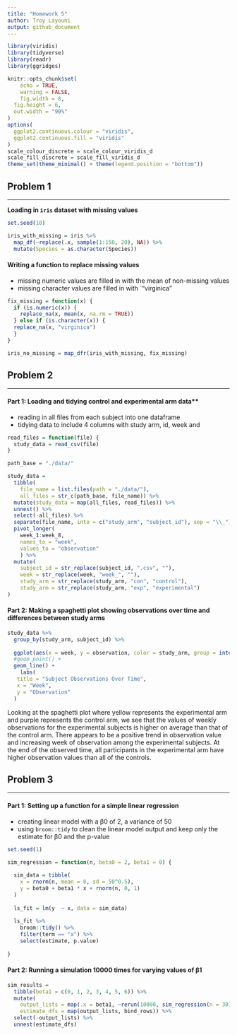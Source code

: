 ```yaml
---
title: "Homework 5"
author: Troy Layouni
output: github_document
---
```


```r
library(viridis)
library(tidyverse)
library(readr)
library(ggridges)

knitr::opts_chunk$set(
	echo = TRUE,
	warning = FALSE,
	fig.width = 8, 
  fig.height = 6,
  out.width = "90%"
)
options(
  ggplot2.continuous.colour = "viridis",
  ggplot2.continuous.fill = "viridis"
)
scale_colour_discrete = scale_colour_viridis_d
scale_fill_discrete = scale_fill_viridis_d
theme_set(theme_minimal() + theme(legend.position = "bottom"))
```

## Problem 1
***

**Loading in `iris` dataset with missing values**

```r
set.seed(10)

iris_with_missing = iris %>% 
  map_df(~replace(.x, sample(1:150, 20), NA)) %>%
  mutate(Species = as.character(Species))
```

#### Writing a function to replace missing values 

* missing numeric values are filled in with the mean of non-missing values 
* missing character values are filled in with `"virginica"

```r
fix_missing = function(x) {
  if (is.numeric(x)) {
    replace_na(x, mean(x, na.rm = TRUE))
  } else if (is.character(x)) {
  replace_na(x, "virginica")
  }
}

iris_no_missing = map_dfr(iris_with_missing, fix_missing)
```

## Problem 2
***

#### Part 1: Loading and tidying control and experimental arm data** 

* reading in all files from each subject into one dataframe
* tidying data to include 4 columns with study arm, id, week and 


```r
read_files = function(file) {
  study_data = read_csv(file)
}

path_base = "./data/"

study_data = 
  tibble(
    file_name = list.files(path = "./data/"),
    all_files = str_c(path_base, file_name)) %>% 
  mutate(study_data = map(all_files, read_files)) %>% 
  unnest() %>% 
  select(-all_files) %>% 
  separate(file_name, into = c("study_arm", "subject_id"), sep = "\\_") %>% 
  pivot_longer(
    week_1:week_8, 
    names_to = "week", 
    values_to = "observation"
    ) %>% 
  mutate(
    subject_id = str_replace(subject_id, ".csv", ""),
    week = str_replace(week, "week_", ""),
    study_arm = str_replace(study_arm, "con", "control"),
    study_arm = str_replace(study_arm, "exp", "experimental")
)
```

#### Part 2: Making a spaghetti plot showing observations over time and differences between study arms

```r
study_data %>% 
  group_by(study_arm, subject_id) %>% 
  
  ggplot(aes(x = week, y = observation, color = study_arm, group = interaction(study_arm, subject_id))) +
  #geom_point() + 
  geom_line() +
    labs(
   title = "Subject Observations Over Time",
   x = "Week",
   y = "Observation"
  ) 
```

Looking at the spaghetti plot where yellow represents the experimental arm and purple represents the control arm, we see that the values of weekly observations for the experimental subjects is higher on average than that of the control arm. There appears to be a positive trend in observation value and increasing week of observation among the experimental subjects. At the end of the observed time, all participants in the experimental arm have higher observation values than all of the controls. 

## Problem 3
***

#### Part 1: Setting up a function for a simple linear regression

* creating linear model with a  β0 of 2, a variance of 50
* using `broom::tidy` to clean the linear model output and keep only the estimate for  β0 and the p-value

```r
set.seed(1)

sim_regression = function(n, beta0 = 2, beta1 = 0) {
   
  sim_data = tibble(
    x = rnorm(n, mean = 0, sd = 50^0.5),
    y = beta0 + beta1 * x + rnorm(n, 0, 1)
  )
  
  ls_fit = lm(y  ~ x, data = sim_data)
  
  ls_fit %>% 
    broom::tidy() %>% 
    filter(term == "x") %>%
    select(estimate, p.value)
  
}
```

#### Part 2: Running a simulation 10000 times for varying values of β1

```r
sim_results = 
  tibble(beta1 = c(0, 1, 2, 3, 4, 5, 6)) %>% 
  mutate(
    output_lists = map(.x = beta1, ~rerun(10000, sim_regression(n = 30))),
    estimate_dfs = map(output_lists, bind_rows)) %>%
  select(-output_lists) %>% 
  unnest(estimate_dfs)
```



